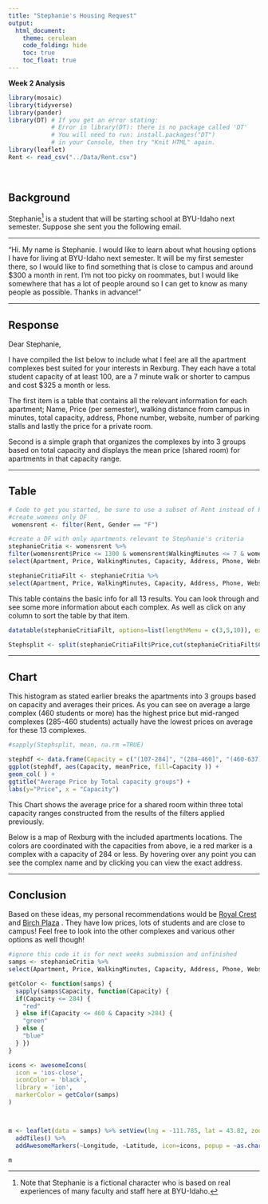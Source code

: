 ```yaml
---
title: "Stephanie's Housing Request"
output: 
  html_document:
    theme: cerulean
    code_folding: hide
    toc: true
    toc_float: true
---
```


**Week 2 Analysis**

```r
library(mosaic)
library(tidyverse)
library(pander)
library(DT) # If you get an error stating: 
            # Error in library(DT): there is no package called 'DT'
            # You will need to run: install.packages("DT") 
            # in your Console, then try "Knit HTML" again.
library(leaflet)
Rent <- read_csv("../Data/Rent.csv")
```

<br />

## Background

Stephanie[^1] is a student that will be starting school at BYU-Idaho next semester. Suppose she sent you the following email.

----

"Hi. My name is Stephanie. I would like to learn about what housing options I have for living at BYU-Idaho next semester. It will be my first semester there, so I would like to find something that is close to campus and around $300 a month in rent. I'm not too picky on roommates, but I would like somewhere that has a lot of people around so I can get to know as many people as possible. Thanks in advance!"

----

## Response

Dear Stephanie,

  I have compiled the list below to include what I feel are all the apartment complexes best suited for your interests in Rexburg. They each have a total student capacity of at least 100, are a 7 minute walk or shorter to campus and cost $325 a month or less.
  
  The first item is a table that contains all the relevant information for each apartment; Name, Price (per semester), walking distance from campus in minutes, total capacity, address, Phone number, website, number of parking stalls and lastly the price for a private room.
  
  Second is a simple graph that organizes the complexes by into 3 groups based on total capacity and displays the mean price (shared room) for apartments in that capacity range.


<!-- Hint, you should probably subset the Rent dataset to only show the "Approved Women's Housing" since Stephanie won't be interested in Male Housing options. Notice how this text in green doesn't show up in the HTML output because we used the HTML comment tags around this text. --> 

----

## Table

```r
# Code to get you started, be sure to use a subset of Rent instead of Rent in this code though.
#create womens only DF
 womensrent <- filter(Rent, Gender == "F")

```

```r
#create a DF with only apartments relevant to Stephanie's criteria
stephanieCritia <- womensrent %>%
filter(womensrent$Price <= 1300 & womensrent$WalkingMinutes <= 7 & womensrent$Capacity >= 100) %>%
select(Apartment, Price, WalkingMinutes, Capacity, Address, Phone, Website, ParkingStalls, PrivateRoomPrice, Longitude, Latitude)

stephanieCritiaFilt <- stephanieCritia %>%
select(Apartment, Price, WalkingMinutes, Capacity, Address, Phone, Website, ParkingStalls, PrivateRoomPrice)
```



This table contains the basic info for all 13 results. You can look through and see some more information about each complex. As well as click on any column to sort the table by that item.
```r
datatable(stephanieCritiaFilt, options=list(lengthMenu = c(3,5,10)), extensions="Responsive")

Stephsplit <- split(stephanieCritiaFilt$Price,cut(stephanieCritiaFilt$Capacity, 3))
```
----

## Chart

This histogram as stated earlier breaks the apartments into 3 groups based on capacity and averages their prices. As you can see on average a large complex (460 students or more) has the highest price but mid-ranged complexes (285-460 students) actually have the lowest prices on average for these 13 complexes.
```r
#sapply(Stephsplit, mean, na.rm =TRUE)

stephdf <- data.frame(Capacity = c("(107-284]", "(284-460]", "(460-637]"), meanPrice = c(1074.2,987.5,1267.5))
ggplot(stephdf, aes(Capacity, meanPrice, fill=Capacity )) +
geom_col( ) +
ggtitle("Average Price by Total capacity groups") +
labs(y="Price", x = "Capacity")


```

This Chart shows the average price for a shared room within three total capacity ranges constructed from the results of the filters applied previously. 

Below is a map of Rexburg with the included apartments locations. The colors are coordinated with the capacities from above, ie a red marker is a complex with a capacity of 284 or less. By hovering over any point you can see the complex name and by clicking you can view the exact address.

----

## Conclusion

Based on these ideas, my personal recommendations would be [Royal Crest](https://www.royalcrestapartments.com/) and [Birch Plaza](https://rexburghousing.com/birch-plaza/) . They have low prices, lots of students and are close to campus! Feel free to look into the other complexes and various other options as well though!

```r
#ignore this code it is for next weeks submission and unfinished
samps <- stephanieCritia %>%
select(Apartment, Price, WalkingMinutes, Capacity, Address, Phone, Website, ParkingStalls, PrivateRoomPrice, Longitude, Latitude)

getColor <- function(samps) {
  sapply(samps$Capacity, function(Capacity) {
  if(Capacity <= 284) {
    "red"
  } else if(Capacity <= 460 & Capacity >284) {
    "green"
  } else {
    "blue"
  } })
}

icons <- awesomeIcons(
  icon = 'ios-close',
  iconColor = 'black',
  library = 'ion',
  markerColor = getColor(samps)
)



m <- leaflet(data = samps) %>% setView(lng = -111.785, lat = 43.82, zoom = 14.2) %>% 
  addTiles() %>%
  addAwesomeMarkers(~Longitude, ~Latitude, icon=icons, popup = ~as.character(Address), label=~as.character(Apartment))

m
```






[^1]: Note that Stephanie is a fictional character who is based on real experiences of many faculty and staff here at BYU-Idaho.

